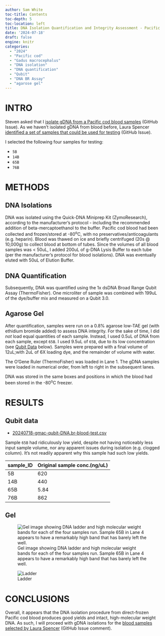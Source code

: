 ```yaml
---
author: Sam White
toc-title: Contents
toc-depth: 5
toc-location: left
title: DNA Isolation Quantification and Integrity Assessment - Pacific Cod Blood Samples Test
date: '2024-07-18'
draft: false
engine: knitr
categories: 
  - "2024"
  - "Pacific cod"
  - "Gadus macrocephalus"
  - "DNA isolation"
  - "DNA quantification"
  - "Qubit"
  - "DNA BR Assay"
  - "agarose gel"
---
```

# INTRO

Steven asked that I [isolate gDNA from a Pacific cod blood samples](https://github.com/RobertsLab/resources/issues/1922) (GitHub Issue). As we haven't isolated gDNA from blood before, Laura Spencer [identified a set of samples that could be used for testing](https://github.com/RobertsLab/resources/issues/1922#issuecomment-2204230460) (GitHub Issue).

I selected the following four samples for testing:

- `5B`
- `14B`
- `65B`
- `76B`

# METHODS

## DNA Isolations

DNA was isolated using the Quick-DNA Miniprep Kit (ZymoResearch), according to the manufacturer's protocol - including the recommended addition of beta-mercaptoethanol to the buffer. Pacific cod blood had been collected and frozen/stored at -80<sup>o</sup>C, with no preservatives/anticoagulants (e.g. heparin). Blood was thawed on ice and briefly centrifuged (20s @ 10,000g) to collect blood at bottom of tubes. Since the volumes of all blood samples was < 50uL, I added 200uL of g-DNA Lysis Buffer to each tube (per the manufacturer's protocol for blood isolations). DNA was eventually eluted with 50uL of Elution Buffer.

## DNA Quantification

Subsequently, DNA was quantified using the 1x dsDNA Broad Range Qubit Assay (ThermoFisher). One microliter of sample was combined with 199uL of the dye/buffer mix and measured on a Qubit 3.0.



## Agarose Gel

After quantification, samples were run on a 0.8% agarose low-TAE gel (with ethidium bromide added) to assess DNA integrity. For the sake of time, I did _not_ load equal quantities of each sample. Instead, I used 0.5uL of DNA from each sample, except `65B`. I used 9.5uL of `65B`, due to its low concentration (see [Qubit Data](#qubit-data) below). Samples were prepared with a final volume of 12uL;with 2uL of 6X loading dye, and the remainder of volume with water.

The O'Gene Ruler (ThermoFisher) was loaded in Lane 1. The gDNA samples were loaded in numerical order, from left to right in the subsequent lanes.

DNA was stored in the same boxes and positions in which the blood had been stored in the -80<sup>o</sup>C freezer.


# RESULTS

## Qubit data

- [20240718-gmac-qubit-DNA.br-blood-test.csv](./20240718-gmac-qubit-DNA.br-blood-test.csv)

::: {.callout-note}
Sample `65B` had ridiculously low yield, despite not having noticeably less input sample volume, nor any apparent issues during isolation (e.g. clogged column). It's not readily apparent why this sample had such low yields.
:::


| sample_ID | Original sample conc.(ng/uL) |
|-----------|------------------------------|
| 5B        | 620                          |
| 14B       | 440                          |
| 65B       | 5.84                         |
| 76B       | 862                          |

## Gel

![Gel image showing DNA ladder and high molecular weight bands for each of the four samples run. Sample 65B in Lane 4 appears to have a remarkably high band that has barely left the well.](./20240718-gmac-gDNA-blood-test.jpg){#fig-gel fig-alt="Gel image showing DNA ladder and high molecular weight bands for each of the four samples run. Sample 65B in Lane 4 appears to have a remarkably high band that has barely left the well."}


![Ladder](./ogene-ruler.jpeg){#fig-ladder fig-alt="O'GeneRuler"}

# CONCLUSIONS

Overall, it appears that the DNA isolation procedure from direct-frozen Pacific cod blood produces good yields and intact, high-molecular weight DNA. As such, I will proceed with gDNA isolations for the [blood samples selected by Laura Spencer](https://github.com/RobertsLab/resources/issues/1922#issuecomment-2189879056) (GitHub Issue comment).
